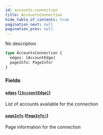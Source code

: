 ```yaml
---
id: accounts-connection
title: AccountsConnection
hide_table_of_contents: true
pagination_next: null
pagination_prev: null
---
```



No description

```graphql
type AccountsConnection {
  edges: [AccountEdge]
  pageInfo: PageInfo!
}
```


### Fields

#### [`edges`](#) ([`[AccountEdge]`](/docs/testnet/graphql/objects/account-edge))

List of accounts available for the connection


#### [`pageInfo`](#) ([`PageInfo!`](/docs/testnet/graphql/objects/page-info))

Page information for the connection




